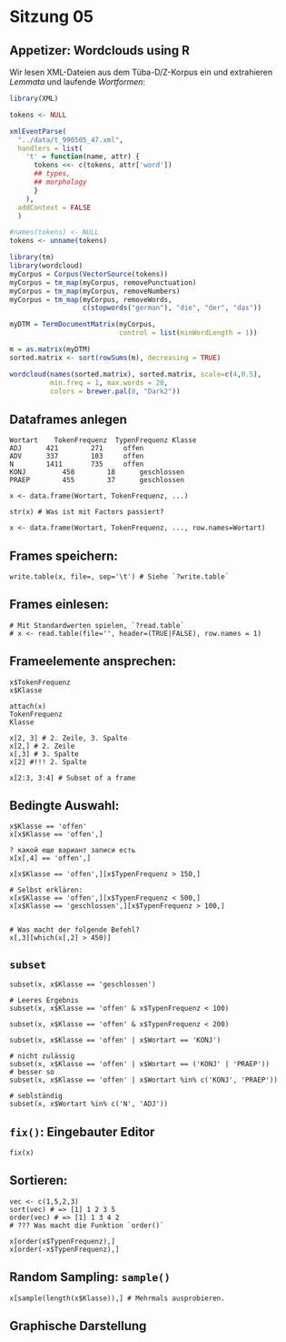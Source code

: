 # Sitzung 05
## Appetizer: Wordclouds using R

Wir lesen XML-Dateien aus dem Tüba-D/Z-Korpus ein und extrahieren *Lemmata* und laufende *Wortformen*:
```r
library(XML)

tokens <- NULL

xmlEventParse(
  "../data/t_990505_47.xml", 
  handlers = list(
    't' = function(name, attr) {
      tokens <<- c(tokens, attr['word'])
      ## types,
      ## morphology
      }
    ),
  addContext = FALSE
  )

#names(tokens) <- NULL
tokens <- unname(tokens)
```

```r
library(tm)
library(wordcloud)
myCorpus = Corpus(VectorSource(tokens))
myCorpus = tm_map(myCorpus, removePunctuation)
myCorpus = tm_map(myCorpus, removeNumbers)
myCorpus = tm_map(myCorpus, removeWords,
                  c(stopwords("german"), "die", "der", "das"))

myDTM = TermDocumentMatrix(myCorpus,
                           control = list(minWordLength = 1))

m = as.matrix(myDTM)
sorted.matrix <- sort(rowSums(m), decreasing = TRUE)

wordcloud(names(sorted.matrix), sorted.matrix, scale=c(4,0.5),
          min.freq = 1, max.words = 20,
          colors = brewer.pal(8, "Dark2"))
```

## Dataframes anlegen

    Wortart    TokenFrequenz  TypenFrequenz	Klasse
    ADJ	     421		271		offen
    ADV	     337		103		offen
    N	     1411		735		offen
    KONJ	     458		18		geschlossen
    PRAEP	     455		37		geschlossen

    x <- data.frame(Wortart, TokenFrequenz, ...)

    str(x) # Was ist mit Factors passiert?

    x <- data.frame(Wortart, TokenFrequenz, ..., row.names=Wortart)


## Frames speichern:
  
    write.table(x, file=, sep='\t') # Siehe `?write.table`

## Frames einlesen:

    # Mit Standardwerten spielen, `?read.table`
    # x <- read.table(file='', header=(TRUE|FALSE), row.names = 1)

## Frameelemente ansprechen:

    x$TokenFrequenz
    x$Klasse

    attach(x)
    TokenFrequenz
    Klasse

    x[2, 3] # 2. Zeile, 3. Spalte
    x[2,] # 2. Zeile
    x[,3] # 3. Spalte
    x[2] #!!! 2. Spalte

    x[2:3, 3:4] # Subset of a frame

## Bedingte Auswahl:
    x$Klasse == 'offen'
    x[x$Klasse == 'offen',]

    ? какой еще вариант записи есть
    x[x[,4] == 'offen',]

    x[x$Klasse == 'offen',][x$TypenFrequenz > 150,]

    # Selbst erklären:
    x[x$Klasse == 'offen',][x$TypenFrequenz < 500,]
    x[x$Klasse == 'geschlossen',][x$TypenFrequenz > 100,]


    # Was macht der folgende Befehl?
    x[,3][which(x[,2] > 450)]


## `subset`

    subset(x, x$Klasse == 'geschlossen')

    # Leeres Ergebnis
    subset(x, x$Klasse == 'offen' & x$TypenFrequenz < 100)

    subset(x, x$Klasse == 'offen' & x$TypenFrequenz < 200)

    subset(x, x$Klasse == 'offen' | x$Wortart == 'KONJ')

    # nicht zulässig
    subset(x, x$Klasse == 'offen' | x$Wortart == ('KONJ' | 'PRAEP'))
    # besser so
    subset(x, x$Klasse == 'offen' | x$Wortart %in% c('KONJ', 'PRAEP'))

    # seblständig
    subset(x, x$Wortart %in% c('N', 'ADJ'))

## `fix()`: Eingebauter Editor

    fix(x)

## Sortieren:

    vec <- c(1,5,2,3)
    sort(vec) # => [1] 1 2 3 5
    order(vec) # => [1] 1 3 4 2
    # ??? Was macht die Funktion `order()`

    x[order(x$TypenFrequenz),]
    x[order(-x$TypenFrequenz),]

## Random Sampling: `sample()`

    x[sample(length(x$Klasse)),] # Mehrmals ausprobieren.


## Graphische Darstellung
